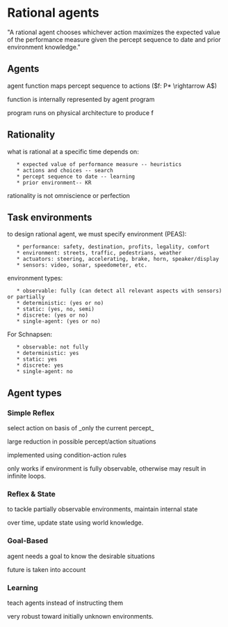 = Rational agents =

"A rational agent chooses whichever action maximizes the expected value of the performance measure given the percept sequence to date and prior environment knowledge."

== Agents ==
agent function maps percept sequence to actions ($f: P* \rightarrow A$)

function is internally represented by agent program

program runs on physical architecture to produce f

== Rationality ==
what is rational at a specific time depends on:
    * expected value of performance measure -- heuristics
    * actions and choices -- search
    * percept sequence to date -- learning
    * prior environment-- KR

rationality is not omniscience or perfection

== Task environments ==

to design rational agent, we must specify environment (PEAS):
    * performance: safety, destination, profits, legality, comfort
    * environment: streets, traffic, pedestrians, weather
    * actuators: steering, accelerating, brake, horn, speaker/display
    * sensors: video, sonar, speedometer, etc.

environment types:
    * observable: fully (can detect all relevant aspects with sensors) or partially
    * deterministic: (yes or no)
    * static: (yes, no, semi)
    * discrete: (yes or no)
    * single-agent: (yes or no)

{{file:img/environment-types.png|Environment types table}}

For Schnapsen:
    * observable: not fully
    * deterministic: yes
    * static: yes
    * discrete: yes
    * single-agent: no

== Agent types ==

=== Simple Reflex ===
select action on basis of _only the current percept_

large reduction in possible percept/action situations

implemented using condition-action rules

only works if environment is fully observable, otherwise may result in infinite loops.

=== Reflex & State ===
to tackle partially observable environments, maintain internal state

over time, update state using world knowledge.

=== Goal-Based ===
agent needs a goal to know the desirable situations

future is taken into account

=== Learning ===
teach agents instead of instructing them

very robust toward initially unknown environments.

